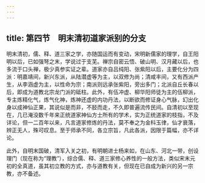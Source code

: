 ```yaml
---
---
---
```

title: 第四节　明末清初道家派别的分支
---




明末清初，儒、释、道三家之学，亦随国运而有变动，宋明新儒家的理学，自王阳明以后，已如强弩之末，学说过于支芜。禅宗自密云悟、破山明、汉月藏以后，也多流于口头禅，极少真参实证之辈。道家亦自吕纯阳、张紫阳以后，主要化分为四派：明嘉靖间，新兴东派，从陆潜虚等为主，以双修为尚；清咸丰间，又有西派产生，从李涵虚为主，以性命为宗；南派则远承张紫阳，旁出多门；北派自丘长春以后，即成为道教北宗龙门派的砥柱。此外，有伍冲虚、柳华阳师徒为主的伍柳派，专主炼精化气，炼气化神，炼神还虚的内功丹法，以断欲而修证身心气脉，幻出化身以成神仙正果，其说似是而非，不胫而走，不久即普遍流传民间。自清初以至现在，几已淹没数千年来正统道家神仙方士所有的学术，实为正统道家的枝指，不及详论，但一二百年以来，凡言道家修炼的丹法，莫不奉之为金科玉律，仙才衰落，辨正无人，殊可叹息。至于师承不同，各立宗旨，凡此各派，因限于篇幅，亦不详论。

此外，自明末国破，清军入关之初，有明朝进士杨来如，在山东、河北一带，创设理门（现在称为“理教”），综合儒、释、道三家修心养性的一般方法，类似宋末元初的全真道，虽其初立教的方式，亦与道教有关，但现在已自成为新兴的另一宗教，亦不备述。